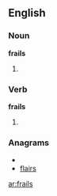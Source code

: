 ==English==

===Noun===
'''frails'''

# {{plural of|[[frail]]}}

===Verb===
'''frails'''

# {{third-person singular of|[[frail]]}}

===Anagrams===
* {{alphagram|afilrs}}
* [[flairs#English|flairs]]

[[ar:frails]]